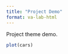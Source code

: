 ```yaml
---
title: "Project Demo"
format: va-lab-html
---
```


::: {.block-bg}
Project theme demo.
:::

```r
plot(cars)
```
